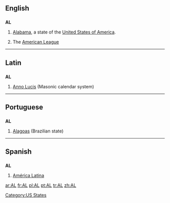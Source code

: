 ==English==

==={{abbreviation}}===
'''AL'''

# [[Alabama]], a state of the [[United States of America]].
# {{baseball}} The [[American League]]

[[Category:US States]]

----

==Latin==

==={{abbreviation}}===
'''AL'''

# [[Anno Lucis]] (Masonic calendar system)

----

==Portuguese==

==={{abbreviation}}===
'''AL'''

# [[Alagoas]] (Brazilian state)

----

==Spanish==

==={{abbreviation}}===
'''AL'''

# [[América Latina]]

[[ar:AL]]
[[fr:AL]]
[[pl:AL]]
[[pt:AL]]
[[tr:AL]]
[[zh:AL]]